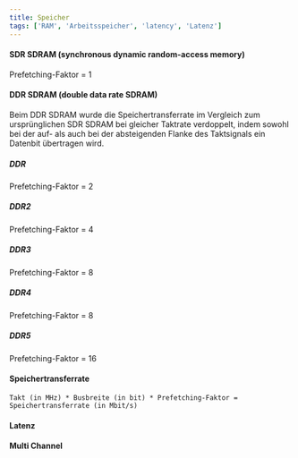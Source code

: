 ```yaml
---
title: Speicher
tags: ['RAM', 'Arbeitsspeicher', 'latency', 'Latenz']
---
```






#### SDR SDRAM (synchronous dynamic random-access memory)

Prefetching-Faktor = 1



#### DDR SDRAM (double data rate SDRAM)

Beim DDR SDRAM wurde die Speichertransferrate im Vergleich zum ursprünglichen SDR SDRAM bei gleicher Taktrate verdoppelt, indem sowohl bei der auf- als auch bei der absteigenden Flanke des Taktsignals ein Datenbit übertragen wird.

##### DDR

Prefetching-Faktor = 2

##### DDR2

Prefetching-Faktor = 4

##### DDR3

Prefetching-Faktor = 8

##### DDR4

Prefetching-Faktor = 8

##### DDR5

Prefetching-Faktor = 16



#### Speichertransferrate

`Takt (in MHz) * Busbreite (in bit) * Prefetching-Faktor = Speichertransferrate (in Mbit/s)`

<MemoryBandwidthCalculator />



#### Latenz

<MemoryLatencyCalculator />



#### Multi Channel

<MemoryChannelCalculator />



<!-- https://en.wikipedia.org/wiki/Double_data_rate -->
<!-- https://en.wikipedia.org/wiki/DDR_SDRAM -->